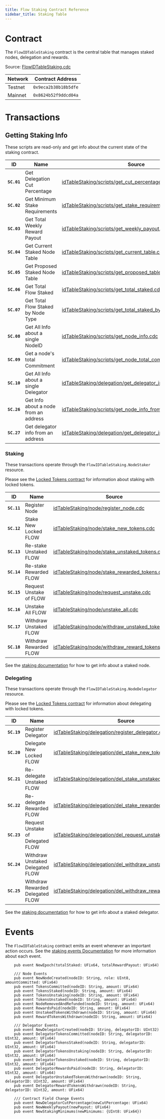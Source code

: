 ```yaml
---
title: Flow Staking Contract Reference
sidebar_title: Staking Table
---
```


# Contract

The `FlowIDTableStaking` contract is the central table that manages staked nodes, delegation and rewards.

Source: [FlowIDTableStaking.cdc](https://github.com/onflow/flow-core-contracts/blob/master/contracts/FlowIDTableStaking.cdc)

| Network | Contract Address     |
|---------|----------------------|
| Testnet | `0x9eca2b38b18b5dfe` |
| Mainnet | `0x8624b52f9ddcd04a` |

# Transactions

## Getting Staking Info

These scripts are read-only and get info about the current state of the staking contract.

| ID        | Name                                   | Source |
|-----------|----------------------------------------|--------|
|**`SC.01`**| Get Delegation Cut Percentage          | [idTableStaking/scripts/get_cut_percentage.cdc](https://github.com/onflow/flow-core-contracts/blob/master/transactions/idTableStaking/scripts/get_cut_percentage.cdc) |
|**`SC.02`**| Get Minimum Stake Requirements         | [idTableStaking/scripts/get_stake_requirements.cdc](https://github.com/onflow/flow-core-contracts/blob/master/transactions/idTableStaking/scripts/get_stake_requirements.cdc) |
|**`SC.03`**| Get Total Weekly Reward Payout         | [idTableStaking/scripts/get_weekly_payout.cdc](https://github.com/onflow/flow-core-contracts/blob/master/transactions/idTableStaking/scripts/get_weekly_payout.cdc) |
|**`SC.04`**| Get Current Staked Node Table          | [idTableStaking/scripts/get_current_table.cdc](https://github.com/onflow/flow-core-contracts/blob/master/transactions/idTableStaking/scripts/get_current_table.cdc) |
|**`SC.05`**| Get Proposed Staked Node Table         | [idTableStaking/scripts/get_proposed_table.cdc](https://github.com/onflow/flow-core-contracts/blob/master/transactions/idTableStaking/scripts/get_proposed_table.cdc) |
|**`SC.06`**| Get Total Flow Staked                  | [idTableStaking/scripts/get_total_staked.cdc](https://github.com/onflow/flow-core-contracts/blob/master/transactions/idTableStaking/scripts/get_total_staked.cdc) |
|**`SC.07`**| Get Total Flow Staked by Node Type     | [idTableStaking/scripts/get_total_staked_by_type.cdc](https://github.com/onflow/flow-core-contracts/blob/master/transactions/idTableStaking/scripts/get_total_staked_by_type.cdc) | 
|**`SC.08`**| Get All Info about a single NodeID     | [idTableStaking/scripts/get_node_info.cdc](https://github.com/onflow/flow-core-contracts/blob/master/transactions/idTableStaking/scripts/get_node_info.cdc) |
|**`SC.09`**| Get a node's total Commitment          | [idTableStaking/scripts/get_node_total_commitment.cdc](https://github.com/onflow/flow-core-contracts/blob/master/transactions/idTableStaking/scripts/get_node_total_commitment.cdc) |
|**`SC.10`**| Get All Info about a single Delegator  | [idTableStaking/delegation/get_delegator_info.cdc](https://github.com/onflow/flow-core-contracts/blob/master/transactions/idTableStaking/delegation/get_delegator_info.cdc) |
|**`SC.26`**| Get Info about a node from an address  | [idTableStaking/scripts/get_node_info_from_address.cdc](https://github.com/onflow/flow-core-contracts/blob/master/transactions/idTableStaking/scripts/get_node_info_from_address.cdc) |
|**`SC.27`**| Get delegator info from an address     | [idTableStaking/delegation/get_delegator_info_from_address.cdc](https://github.com/onflow/flow-core-contracts/blob/master/transactions/idTableStaking/delegation/get_delegator_info_from_address.cdc) |

### Staking

These transactions operate through the `FlowIDTableStaking.NodeStaker` resource.

Please see the [Locked Tokens contract](../locked-tokens/#transactions) for information about staking with locked tokens.

| ID          | Name                    | Source                                                                                                                                                                      |
| ----------- | ----------------------- | --------------------------------------------------------------------------------------------------------------------------------------------------------------------------- |
| **`SC.11`** | Register Node           | [idTableStaking/node/register_node.cdc](https://github.com/onflow/flow-core-contracts/blob/master/transactions/idTableStaking/node/register_node.cdc)                       |                         |
| **`SC.12`** | Stake New Locked FLOW   | [idTableStaking/node/stake_new_tokens.cdc](https://github.com/onflow/flow-core-contracts/blob/master/transactions/idTableStaking/node/stake_new_tokens.cdc)                 |
| **`SC.13`** | Re-stake Unstaked FLOW  | [idTableStaking/node/stake_unstaked_tokens.cdc](https://github.com/onflow/flow-core-contracts/blob/master/transactions/idTableStaking/node/stake_unstaked_tokens.cdc)        |
| **`SC.14`** | Re-stake Rewarded FLOW  | [idTableStaking/node/stake_rewarded_tokens.cdc](https://github.com/onflow/flow-core-contracts/blob/master/transactions/idTableStaking/node/stake_rewarded_tokens.cdc)       |
| **`SC.15`** | Request Unstake of FLOW | [idTableStaking/node/request_unstake.cdc](https://github.com/onflow/flow-core-contracts/blob/master/transactions/idTableStaking/node/request_unstake.cdc)               |
| **`SC.16`** | Unstake All FLOW        | [idTableStaking/node/unstake_all.cdc](https://github.com/onflow/flow-core-contracts/blob/master/transactions/idTableStaking/node/unstake_all.cdc)                           |
| **`SC.17`** | Withdraw Unstaked FLOW  | [idTableStaking/node/withdraw_unstaked_tokens.cdc](https://github.com/onflow/flow-core-contracts/blob/master/transactions/idTableStaking/node/withdraw_unstaked_tokens.cdc) |
| **`SC.18`** | Withdraw Rewarded FLOW  | [idTableStaking/node/withdraw_reward_tokens.cdc](https://github.com/onflow/flow-core-contracts/blob/master/transactions/idTableStaking/node/withdraw_reward_tokens.cdc) |

See the [staking documentation](/core-contracts/flow-id-table-staking) for how to get info about a staked node.

### Delegating

These transactions operate through the `FlowIDTableStaking.NodeDelegator` resource.

Please see the [Locked Tokens contract](../locked-tokens/#transactions) for information about delegating with locked tokens.

| ID          | Name                              | Source                                                                                                                                                                            |
| ----------- | --------------------------------- | --------------------------------------------------------------------------------------------------------------------------------------------------------------------------------- |
| **`SC.19`** | Register Delegator                | [idTableStaking/delegation/register_delegator.cdc](https://github.com/onflow/flow-core-contracts/blob/master/transactions/idTableStaking/delegation/register_delegator.cdc)          |
| **`SC.20`** | Delegate New Locked FLOW          | [idTableStaking/delegation/del_stake_new_tokens.cdc](https://github.com/onflow/flow-core-contracts/blob/master/transactions/idTableStaking/delegation/del_stake_new_tokens.cdc)           |
| **`SC.21`** | Re-delegate Unstaked FLOW         | [idTableStaking/delegation/del_stake_unstaked.cdc](https://github.com/onflow/flow-core-contracts/blob/master/transactions/idTableStaking/delegation/del_stake_unstaked.cdc) |
| **`SC.22`** | Re-delegate Rewarded FLOW         | [idTableStaking/delegation/del_stake_rewarded.cdc](https://github.com/onflow/flow-core-contracts/blob/master/transactions/idTableStaking/delegation/del_stake_rewarded.cdc) |
| **`SC.23`** | Request Unstake of Delegated FLOW | [idTableStaking/delegation/del_request_unstaking.cdc](https://github.com/onflow/flow-core-contracts/blob/master/transactions/idTableStaking/delegation/del_request_unstaking.cdc)               |
| **`SC.24`** | Withdraw Unstaked Delegated FLOW  | [idTableStaking/delegation/del_withdraw_unstaked_tokens.cdc](https://github.com/onflow/flow-core-contracts/blob/master/transactions/idTableStaking/delegation/del_withdraw_unstaked_tokens.cdc) |
| **`SC.25`** | Withdraw Rewarded Delegated FLOW  | [idTableStaking/delegation/del_withdraw_rewarded_tokens.cdc](https://github.com/onflow/flow-core-contracts/blob/master/transactions/idTableStaking/delegation/del_withdraw_rewarded_tokens.cdc) |

See the [staking documentation](/core-contracts/flow-id-table-staking) for how to get info about a staked delegator.

# Events

The `FlowIDTableStaking` contract emits an event whenever an important action occurs.
See the [staking events Documentation](/staking/events) for more information about each event.

```cadence
    pub event NewEpoch(totalStaked: UFix64, totalRewardPayout: UFix64)

    /// Node Events
    pub event NewNodeCreated(nodeID: String, role: UInt8, amountCommitted: UFix64)
    pub event TokensCommitted(nodeID: String, amount: UFix64)
    pub event TokensStaked(nodeID: String, amount: UFix64)
    pub event TokensUnstaking(nodeID: String, amount: UFix64)
    pub event TokensUnstaked(nodeID: String, amount: UFix64)
    pub event NodeRemovedAndRefunded(nodeID: String, amount: UFix64)
    pub event RewardsPaid(nodeID: String, amount: UFix64)
    pub event UnstakedTokensWithdrawn(nodeID: String, amount: UFix64)
    pub event RewardTokensWithdrawn(nodeID: String, amount: UFix64)

    /// Delegator Events
    pub event NewDelegatorCreated(nodeID: String, delegatorID: UInt32)
    pub event DelegatorTokensCommitted(nodeID: String, delegatorID: UInt32, amount: UFix64)
    pub event DelegatorTokensStaked(nodeID: String, delegatorID: UInt32, amount: UFix64)
    pub event DelegatorTokensUnstaking(nodeID: String, delegatorID: UInt32, amount: UFix64)
    pub event DelegatorTokensUnstaked(nodeID: String, delegatorID: UInt32, amount: UFix64)
    pub event DelegatorRewardsPaid(nodeID: String, delegatorID: UInt32, amount: UFix64)
    pub event DelegatorUnstakedTokensWithdrawn(nodeID: String, delegatorID: UInt32, amount: UFix64)
    pub event DelegatorRewardTokensWithdrawn(nodeID: String, delegatorID: UInt32, amount: UFix64)

    /// Contract Field Change Events
    pub event NewDelegatorCutPercentage(newCutPercentage: UFix64)
    pub event NewWeeklyPayout(newPayout: UFix64)
    pub event NewStakingMinimums(newMinimums: {UInt8: UFix64})
```
